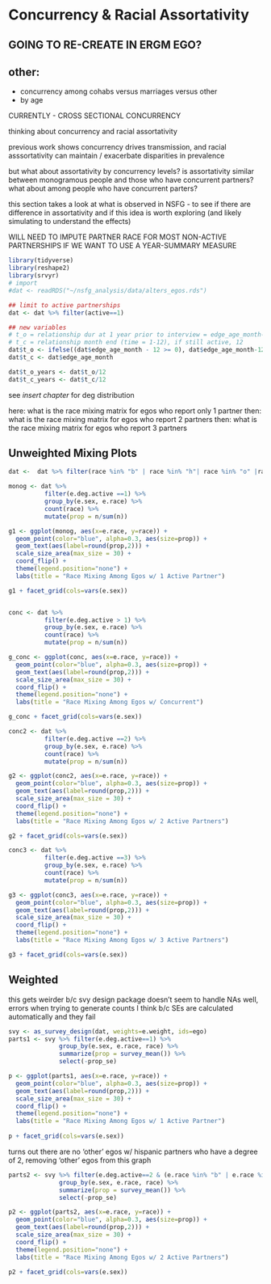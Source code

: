 # Concurrency & Racial Assortativity 

## GOING TO RE-CREATE IN ERGM EGO?

## other: 
  - concurrency among cohabs versus marriages versus other 
  - by age 
  
CURRENTLY - CROSS SECTIONAL CONCURRENCY 

thinking about concurrency and racial assortativity 

previous work shows concurrency drives transmission, and racial asssortativity can maintain / exacerbate disparities in prevalence 

but what about assortativity by concurrency levels? 
is assortativity similar between monogramous people and those who have concurrent partners? 
what about among people who have concurrent parters? 

this section takes a look at what is observed in NSFG - to see if there are difference in assortativity and if this idea is worth exploring (and likely simulating to understand the effects)

WILL NEED TO IMPUTE PARTNER RACE FOR MOST NON-ACTIVE PARTNERSHIPS IF WE WANT TO USE A YEAR-SUMMARY MEASURE 



```r
library(tidyverse)
library(reshape2)
library(srvyr)
# import
#dat <- readRDS("~/nsfg_analysis/data/alters_egos.rds")

## limit to active partnerships 
dat <- dat %>% filter(active==1)

## new variables
# t_o = relationship dur at 1 year prior to interview = edge_age_month-12, if edge_age_month-12 is negative, 0
# t_c = relationship month end (time = 1-12), if still active, 12
dat$t_o <- ifelse((dat$edge_age_month - 12 >= 0), dat$edge_age_month-12, 0)
dat$t_c <- dat$edge_age_month

dat$t_o_years <- dat$t_o/12
dat$t_c_years <- dat$t_c/12
```


see *insert chapter*  for deg distribution

here: what is the race mixing matrix for egos who report only 1 partner
then: what is the race mixing matrix for egos who report 2 partners
then: what is the race mixing matrix for egos who report 3 partners

## Unweighted Mixing Plots 
```r
dat <-  dat %>% filter(race %in% "b" | race %in% "h"| race %in% "o" |race %in% "w")

monog <- dat %>% 
          filter(e.deg.active ==1) %>%
          group_by(e.sex, e.race) %>%
          count(race) %>%
          mutate(prop = n/sum(n))

g1 <- ggplot(monog, aes(x=e.race, y=race)) + 
  geom_point(color="blue", alpha=0.3, aes(size=prop)) +
  geom_text(aes(label=round(prop,2))) +
  scale_size_area(max_size = 30) +
  coord_flip() +
  theme(legend.position="none") + 
  labs(title = "Race Mixing Among Egos w/ 1 Active Partner")

g1 + facet_grid(cols=vars(e.sex))


conc <- dat %>% 
          filter(e.deg.active > 1) %>%
          group_by(e.sex, e.race) %>%
          count(race) %>%
          mutate(prop = n/sum(n))

g_conc <- ggplot(conc, aes(x=e.race, y=race)) + 
  geom_point(color="blue", alpha=0.3, aes(size=prop)) +
  geom_text(aes(label=round(prop,2))) +
  scale_size_area(max_size = 30) +
  coord_flip() +
  theme(legend.position="none") + 
  labs(title = "Race Mixing Among Egos w/ Concurrent")

g_conc + facet_grid(cols=vars(e.sex))

conc2 <- dat %>% 
          filter(e.deg.active ==2) %>%
          group_by(e.sex, e.race) %>%
          count(race) %>%
          mutate(prop = n/sum(n))

g2 <- ggplot(conc2, aes(x=e.race, y=race)) + 
  geom_point(color="blue", alpha=0.3, aes(size=prop)) +
  geom_text(aes(label=round(prop,2))) +
  scale_size_area(max_size = 30) +
  coord_flip() +
  theme(legend.position="none") + 
  labs(title = "Race Mixing Among Egos w/ 2 Active Partners")

g2 + facet_grid(cols=vars(e.sex))

conc3 <- dat %>% 
          filter(e.deg.active ==3) %>%
          group_by(e.sex, e.race) %>%
          count(race) %>%
          mutate(prop = n/sum(n))

g3 <- ggplot(conc3, aes(x=e.race, y=race)) + 
  geom_point(color="blue", alpha=0.3, aes(size=prop)) +
  geom_text(aes(label=round(prop,2))) +
  scale_size_area(max_size = 30) +
  coord_flip() +
  theme(legend.position="none") + 
  labs(title = "Race Mixing Among Egos w/ 3 Active Partners")

g3 + facet_grid(cols=vars(e.sex))

```

## Weighted 

this gets weirder b/c svy design package doesn't seem to handle NAs well, errors when trying to generate counts I think b/c SEs are calculated automatically and they fail 

```r
svy <- as_survey_design(dat, weights=e.weight, ids=ego)
parts1 <- svy %>% filter(e.deg.active==1) %>%
              group_by(e.sex, e.race, race) %>% 
              summarize(prop = survey_mean()) %>% 
              select(-prop_se) 

p <- ggplot(parts1, aes(x=e.race, y=race)) + 
  geom_point(color="blue", alpha=0.3, aes(size=prop)) +
  geom_text(aes(label=round(prop,2))) +
  scale_size_area(max_size = 30) +
  coord_flip() +
  theme(legend.position="none") + 
  labs(title = "Race Mixing Among Egos w/ 1 Active Partner")
  
p + facet_grid(cols=vars(e.sex))
```

turns out there are no 'other' egos w/ hispanic partners who have a degree of 2, removing 'other' egos from this graph 
```r
parts2 <- svy %>% filter(e.deg.active==2 & (e.race %in% "b" | e.race %in% "h" | e.race %in% "w")) %>%
              group_by(e.sex, e.race, race) %>% 
              summarize(prop = survey_mean()) %>% 
              select(-prop_se) 

p2 <- ggplot(parts2, aes(x=e.race, y=race)) + 
  geom_point(color="blue", alpha=0.3, aes(size=prop)) +
  geom_text(aes(label=round(prop,2))) +
  scale_size_area(max_size = 30) +
  coord_flip() +
  theme(legend.position="none") + 
  labs(title = "Race Mixing Among Egos w/ 2 Active Partners")
  
p2 + facet_grid(cols=vars(e.sex))
```

